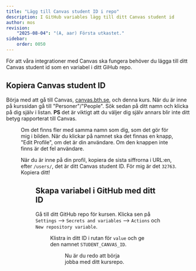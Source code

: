 ```yaml
---
title: "Lägg till Canvas student ID i repo" 
description: I GitHub variables lägg till ditt Canvas student id
author: mos
revision:
    "2025-08-04": "(A, aar) Första utkastet."
sidebar:
    order: 0050
---
```



För att våra integrationer med Canvas ska fungera behöver du lägga till ditt Canvas student id som en variabel i ditt GiHub repo. 

## Kopiera Canvas student ID

Börja med att gå till Canvas, [canvas.bth.se](https://canvas.bth.se), och denna kurs. När du är inne på kurssidan gå till "Personer"/"People". Sök sedan på ditt namn och klicka på dig själv i listan. **PS** det är viktigt att du väljer dig själv annars blir inte ditt betyg rapporterat till Canvas.


<Figure 
    src={canvas1}
    caption="Hitta dig själv på Canvas"
/>

Om det finns fler med samma namn som dig, som det gör för mig i bilden. När du klickar på namnet ska det finnas en knapp, "Edit Profile", om det är din användare. Om den knappen inte finns är det fel användare.

När du är inne på din profil, kopiera de sista siffrorna i URL:en, efter `/users/`, det är ditt Canvas student ID. För mig är det `32763`. Kopiera ditt!


<Figure 
    src={canvas2}
    caption="Kopiera Canvas Student ID"
/>

## Skapa variabel i GitHub med ditt ID

Gå till ditt GitHub repo för kursen. Klicka sen på `Settings` --> `Secrets and variables` --> `Actions` och `New repository variable`.


<Figure 
    src={canvas3}
    caption="Gå till New repository variable."
/>

Klistra in ditt ID i rutan för `value` och ge den namnet `STUDENT_CANVAS_ID`.


<Figure 
    src={canvas4}
    caption="Nu är du på rätt plats i filsystemet."
/>

Nu är du redo att börja jobba med ditt kursrepo.
